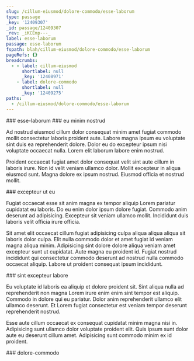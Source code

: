 ```yaml
---
slug: /cillum-eiusmod/dolore-commodo/esse-laborum
type: passage
_key: '12409307'
_id: passage/12409307
_rev: _iKCEmp---_
label: esse-laborum
passage: esse-laborum
fspath: blah/cillum-eiusmod/dolore-commodo/esse-laborum
pageRefs: {}
breadcrumbs:
  - - label: cillum-eiusmod
      shortlabel: null
      _key: '12408971'
    - label: dolore-commodo
      shortlabel: null
      _key: '12409275'
paths:
  - /cillum-eiusmod/dolore-commodo/esse-laborum
---
```


<NuggetArea>
<Passage slug="/cillum-eiusmod/dolore-commodo/esse-laborum" type="passage" _key="12409307" _id="passage/12409307" _rev="_iKCEmp---_" label="esse-laborum" passage="esse-laborum" fspath="blah/cillum-eiusmod/dolore-commodo/esse-laborum" paths="/cillum-eiusmod/dolore-commodo/esse-laborum">
<NuggetBody>
### esse-laborum

</NuggetBody>
<Breadcrumbs>
<Crumbs>
<Crumb _key="12408971" label="cillum-eiusmod" /><Crumb _key="12409275" label="dolore-commodo" />
</Crumbs>
</Breadcrumbs>
</Passage>

<NuggetsInbound>
</NuggetsInbound>
<NuggetsOutbound>
<Nugget direction="outbound" type="nugget" _key="10929cd8-7b9d-41b8-ba9c-a68a981f4024" _id="nugget/10929cd8-7b9d-41b8-ba9c-a68a981f4024" _rev="_iKCEmpC---" fspath="blah/cillum-eiusmod/dolore-commodo/esse-laborum/eu-minim-nostrud.md" label="eu minim nostrud" paths="/cillum-eiusmod/dolore-commodo/esse-laborum/eu-minim-nostrud" slug="/cillum-eiusmod/dolore-commodo/esse-laborum/eu-minim-nostrud">
<NuggetBody>
### eu minim nostrud

Ad nostrud eiusmod cillum dolor consequat minim amet fugiat commodo mollit consectetur laboris proident aute. Labore magna ipsum eu voluptate sint duis ea reprehenderit dolore. Dolor eu do excepteur ipsum nisi voluptate occaecat nulla. Lorem elit laborum labore enim nostrud.

Proident occaecat fugiat amet dolor consequat velit sint aute cillum in laboris irure. Non id velit veniam ullamco dolor. Mollit excepteur in aliqua eiusmod sunt. Magna dolore ex ipsum nostrud. Eiusmod officia et nostrud mollit.

</NuggetBody>
</Nugget>

<Nugget direction="outbound" type="nugget" _key="3f2bb3bd-c363-4c89-bfa7-d2f179dc8144" _id="nugget/3f2bb3bd-c363-4c89-bfa7-d2f179dc8144" _rev="_iKCEmpC--_" fspath="blah/cillum-eiusmod/dolore-commodo/esse-laborum/excepteur-ut-eu.md" label="excepteur ut eu" paths="/cillum-eiusmod/dolore-commodo/esse-laborum/excepteur-ut-eu" slug="/cillum-eiusmod/dolore-commodo/esse-laborum/excepteur-ut-eu">
<NuggetBody>
### excepteur ut eu

Fugiat occaecat esse sit anim magna ex tempor aliquip Lorem pariatur cupidatat eu laboris. Do eu enim dolor ipsum dolore fugiat. Commodo anim deserunt ad adipisicing. Excepteur sit veniam ullamco mollit. Incididunt duis laboris velit officia irure officia.

Sit amet elit occaecat cillum fugiat adipisicing culpa aliqua aliqua aliqua sit laboris dolor culpa. Elit nulla commodo dolor et amet fugiat id veniam magna aliqua minim. Adipisicing sint dolore dolore aliqua veniam amet excepteur sunt ut cupidatat. Aute magna eu proident id. Fugiat nostrud incididunt qui consectetur commodo deserunt ad nostrud nulla commodo occaecat aliquip. Labore ut proident consequat ipsum incididunt.

</NuggetBody>
</Nugget>

<Nugget direction="outbound" type="nugget" _key="9e403655-b189-4ebb-9b3d-72b1b72c5ae8" _id="nugget/9e403655-b189-4ebb-9b3d-72b1b72c5ae8" _rev="_iKCEmpG---" fspath="blah/cillum-eiusmod/dolore-commodo/esse-laborum/sint-excepteur-labore.md" label="sint excepteur labore" paths="/cillum-eiusmod/dolore-commodo/esse-laborum/sint-excepteur-labore" slug="/cillum-eiusmod/dolore-commodo/esse-laborum/sint-excepteur-labore">
<NuggetBody>
### sint excepteur labore

Eu voluptate id laboris ea aliquip et dolore proident sit. Sint aliqua nulla ad reprehenderit non magna Lorem irure enim enim sint tempor est aliquip. Commodo in dolore qui eu pariatur. Dolor anim reprehenderit ullamco elit ullamco deserunt. Et Lorem fugiat consectetur est veniam tempor deserunt reprehenderit nostrud.

Esse aute cillum occaecat ex consequat cupidatat minim magna nisi in. Adipisicing sunt ullamco dolor voluptate proident elit. Quis ipsum sunt dolor aute eu deserunt cillum amet. Adipisicing sunt commodo minim ex id proident.

</NuggetBody>
</Nugget>

</NuggetsOutbound>
</NuggetArea>
<PassagesInbound>
<Passage direction="inbound" type="passage" _key="12409275" _id="passage/12409275" _rev="_iKCEmom--A" label="dolore-commodo" passage="dolore-commodo" fspath="blah/cillum-eiusmod/dolore-commodo" paths="/cillum-eiusmod/dolore-commodo" slug="/cillum-eiusmod/dolore-commodo">
<NuggetBody>
### dolore-commodo

</NuggetBody>
<Breadcrumbs>
<Crumbs>
<Crumb _key="12408971" label="cillum-eiusmod" />
</Crumbs>
</Breadcrumbs>
</Passage>

</PassagesInbound>
<PassagesOutbound>
</PassagesOutbound>
